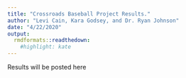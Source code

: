 ```yaml
---
title: "Crossroads Baseball Project Results."
author: "Levi Cain, Kara Godsey, and Dr. Ryan Johnson"
date: "4/22/2020"
output:
  rmdformats::readthedown:
    #highlight: kate
---
```


Results will be posted here
